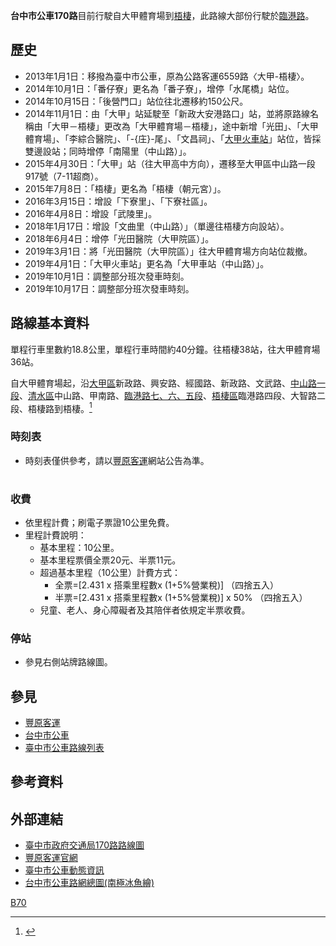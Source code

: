 {{Infobox Bus Route
| image=
| number= 台中市公車170路
| manager= [[臺中市政府交通局|臺中市政府交通局]]公共運輸處
| operator= [[豐原客運|豐原客運]]
| garage=
| length= 約18.8公里
| time= 約40分
| start= 大甲體育場
| via= [[大甲車站|大甲火車站]]<br>大甲高中(中山路)<br>甲南<br>臺中港北堤<br>梧棲郵局
| end= 梧棲（朝元宮）
| level= 06:10、17:30
| level1= 06:50、18:10
| frequency= 固定班次<ref>{{Cite web |url=http://www.fybus.com.tw/data/city/170.htm |title=豐原客運170路時刻表 |access-date=2014-01-10 |archive-date=2022-02-16 |archive-url=https://web.archive.org/web/20220216115909/http://www.fybus.com.tw/data/city/170.htm }}</ref>
| frequency1= 4班
| Other_route=
| vehicle=
| Fare= 依里程計費
| compete= 待查
| bgcolor= white
| fontcolor= gray
}}
'''台中市公車170路'''目前行駛自大甲體育場到[[梧棲|梧棲]]，此路線大部份行駛於[[臨港路|臨港路]]。

==歷史==
*2013年1月1日：移撥為臺中市公車，原為公路客運6559路〈大甲-梧棲〉。
*2014年10月1日：「番仔寮」更名為「番子寮」，增停「水尾橋」站位。
*2014年10月15日：「後營門口」站位往北遷移約150公尺。
*2014年11月1日：由「大甲」站延駛至「新政大安港路口」站，並將原路線名稱由「大甲－梧棲」更改為「大甲體育場－梧棲」，途中新增「光田」、「大甲體育場」、「李綜合醫院」、「-{庄}-尾」、「文昌祠」、「[[大甲車站|大甲火車站]]」站位，皆採雙邊設站；同時增停「南陽里（中山路）」。
*2015年4月30日：「大甲」站（往大甲高中方向），遷移至大甲區中山路一段917號（7-11超商）。
*2015年7月8日：「梧棲」更名為「梧棲（朝元宮）」。
*2016年3月15日：增設「下寮里」、「下寮社區」。
*2016年4月8日：增設「武陵里」。
*2018年1月17日：增設「文曲里（中山路）」（單邊往梧棲方向設站）。
*2018年6月4日：增停「光田醫院（大甲院區）」。
*2019年3月1日：將「光田醫院（大甲院區）」往大甲體育場方向站位裁撤。
*2019年4月1日：「大甲火車站」更名為「大甲車站（中山路）」。
*2019年10月1日：調整部分班次發車時刻。
*2019年10月17日：調整部分班次發車時刻。

==路線基本資料==
單程行車里數約18.8公里，單程行車時間約40分鐘。往梧棲38站，往大甲體育場36站。

自大甲體育場起，沿[[大甲區|大甲區]]新政路、興安路、經國路、新政路、文武路、[[中山路_(台中市海線)|中山路一段]]、[[清水區_(台中市)|清水區]]中山路、甲南路、[[臨港路|臨港路七、六、五段]]、[[梧棲區|梧棲區]]臨港路四段、大智路二段、梧棲路到梧棲。<ref>{{Cite web |url=http://www.fybus.com.tw/data/city/170.jpg |title=豐原客運170路路線圖 |access-date=2014-01-10 |archive-date=2020-04-23 |archive-url=https://web.archive.org/web/20200423030301/http://www.fybus.com.tw/data/city/170.jpg |dead-url=no }}</ref>

===時刻表===
*時刻表僅供參考，請以[[豐原客運|豐原客運]]網站公告為準。
{| class="wikitable collapsible collapsed" style="width:50%;text-align:center"
|-style="text-align:center;"
|-style="background:green; color:snow"
|style="width:11%"|'''新政大安港路口開時刻'''||style="width:15%"|'''新政大安港路口開備註''' ||style="width:10%"|'''梧棲開時刻'''||style="width:14%"|'''梧棲開備註'''
|-
| 06:10 || - || 06:50 || -
|-
| 17:35 || - || 18:30 || -
|-
|}

===收費===
*依里程計費；刷電子票證10公里免費。
*里程計費說明：
**基本里程：10公里。
**基本里程票價全票20元、半票11元。
**超過基本里程（10公里）計費方式：
***全票=[2.431 x 搭乘里程數x (1+5%營業稅)] （四捨五入）
***半票=[2.431 x 搭乘里程數x (1+5%營業稅)] x 50% （四捨五入）
**兒童、老人、身心障礙者及其陪伴者依規定半票收費。

===停站===
*參見右側站牌路線圖。
{{BS-map
|title=台中市公車170路站牌
|legend=0
|lua=1
|map=
KBHFa~~'''新政大安港路口（起點）'''
BHF~~光田
BHF(R)f~~[[光田綜合醫院|光田醫院（大甲院區）]]
BHF~~大甲體育場
BHF~~[[李綜合醫療社團法人大甲李綜合醫院|大甲李綜合醫院]]
BHF~~-{庄}-尾
BHF~~文昌祠
BHF~~[[File:ROC_Taiwan_Railways_Administration_Logo.svg|20px]][[大甲車站|大甲車站（中山路）]]
BHF~~大甲
BHF~~南陽里（中山路）
BHF~~[[臺中市立大甲高級中等學校|大甲高中（中山路）]]
BHF~~水尾橋
BHF~~外水尾
BHF~~番子寮
BHF~~武陵里
BHF~~水汴頭
BHF(R)f~~文曲里（中山路）
BHF~~甲南
BHF~~清泉國中
BHF~~國姓廟
BHF~~臨港三美路口
BHF~~溪埔仔
BHF~~臨港高美路口
BHF~~臨港港埠路口
BHF~~臺中港北堤
BHF~~賢德大樓
BHF~~德豐大樓
BHF~~西瓜寮
BHF~~後營門口
BHF~~梧棟
BHF~~環球大樓
BHF~~舶來品商圈
BHF~~港灣技術中心
BHF~~大智梧北路口
BHF~~下寮-{里}-
BHF~~下寮社區
BHF~~梧棲郵局
KBHFe~~'''梧棲（朝元宮）（終點）'''
}}

==參見==
*[[豐原客運|豐原客運]]
*[[台中市公車|台中市公車]]
*[[臺中市公車路線列表|臺中市公車路線列表]]

==參考資料==
{{Reflist}}

==外部連結==
*[http://www.traffic.taichung.gov.tw/form/index-1.asp?Parser=3,7,161,52,,,1369,23,,,,,170 臺中市政府交通局170路路線圖] {{Wayback|url=http://www.traffic.taichung.gov.tw/form/index-1.asp?Parser=3,7,161,52,,,1369,23,,,,,170 |date=20200423030329 }}
*[http://www.fybus.com.tw 豐原客運官網]{{Wayback|url=http://www.fybus.com.tw/ |date=20190704213901 }}
*[http://citybus.taichung.gov.tw/tcbus2/ 臺中市公車動態資訊]{{Wayback|url=http://citybus.taichung.gov.tw/tcbus2/ |date=20140412110242 }}
*[https://web.archive.org/web/20131012090254/http://ilearn.fcu.edu.tw/bbcswebdav/users/t98023/TCBline.pdf 台中市公車路網總圖(南極冰魚繪)]

{{臺中市市區公車}}

[[Category:台中市公車路線|B70]]
